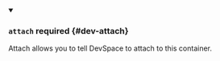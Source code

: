 


<details className="config-field" data-expandable="true" open>
<summary>

### `attach` <span className="config-field-required" data-required="false">required</span> <span className="config-field-type"></span> <span className="config-field-default"></span> <span className="config-field-enum"></span> {#dev-attach}

Attach allows you to tell DevSpace to attach to this container.

</summary>

<PartialAttachreference />


</details>
